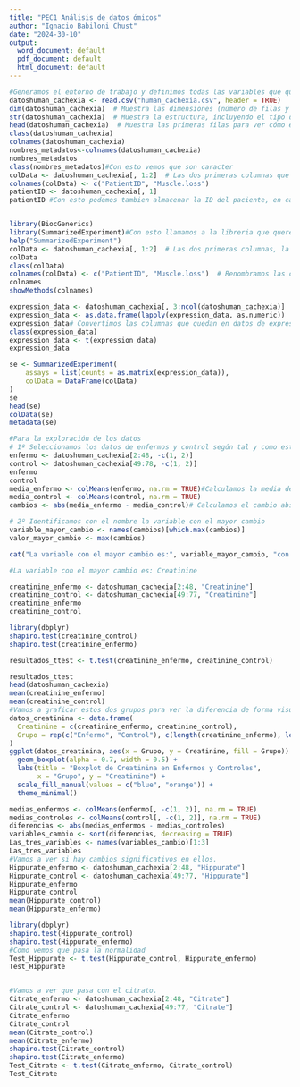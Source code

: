 ---
title: "PEC1 Análisis de datos ómicos"
author: "Ignacio Babiloni Chust"
date: "2024-30-10"
output:
  word_document: default
  pdf_document: default
  html_document: default
---
```{r}
#Generamos el entorno de trabajo y definimos todas las variables que queremos. 
datoshuman_cachexia <- read.csv("human_cachexia.csv", header = TRUE)
dim(datoshuman_cachexia)  # Muestra las dimensiones (número de filas y columnas)
str(datoshuman_cachexia)  # Muestra la estructura, incluyendo el tipo de datos en cada columna
head(datoshuman_cachexia)  # Muestra las primeras filas para ver cómo están organizados los datos
class(datoshuman_cachexia)
colnames(datoshuman_cachexia)
nombres_metadatos<-colnames(datoshuman_cachexia)
nombres_metadatos
class(nombres_metadatos)#Con esto vemos que son caracter
colData <- datoshuman_cachexia[, 1:2]  # Las dos primeras columnas que contienen la ID y condicion
colnames(colData) <- c("PatientID", "Muscle.loss")
patientID <- datoshuman_cachexia[, 1] 
patientID #Con esto podemos tambien almacenar la ID del paciente, en caso de que en analisis posteriores haya algo destacable en alguno de ellos. 


library(BiocGenerics)
library(SummarizedExperiment)#Con esto llamamos a la libreria que queremos emplear. 
help("SummarizedExperiment")
colData <- datoshuman_cachexia[, 1:2]  # Las dos primeras columnas, la ID del paciente y el estado (CTRL o enfermo)
colData
class(colData)
colnames(colData) <- c("PatientID", "Muscle.loss")  # Renombramos las columnas
colnames
showMethods(colnames)

expression_data <- datoshuman_cachexia[, 3:ncol(datoshuman_cachexia)]
expression_data <- as.data.frame(lapply(expression_data, as.numeric))
expression_data# Convertimos las columnas que quedan en datos de expresión, sin embargo, tenemos que transponerlo. 
class(expression_data)
expression_data <- t(expression_data)
expression_data 

se <- SummarizedExperiment(
    assays = list(counts = as.matrix(expression_data)),
    colData = DataFrame(colData)
)
se
head(se)
colData(se)
metadata(se)
```


```{r}
#Para la exploración de los datos
# 1º Seleccionamos los datos de enfermos y control según tal y como están ordenados en las filas, excluyendo la ID patient y el estado (ctrl y enfermo). 
enfermo <- datoshuman_cachexia[2:48, -c(1, 2)]
control <- datoshuman_cachexia[49:78, -c(1, 2)]
enfermo
control
media_enfermo <- colMeans(enfermo, na.rm = TRUE)#Calculamos la media de cada variable para ambos grupos.
media_control <- colMeans(control, na.rm = TRUE)
cambios <- abs(media_enfermo - media_control)# Calculamos el cambio absoluto entre las medias de cada grupo

# 2º Identificamos con el nombre la variable con el mayor cambio
variable_mayor_cambio <- names(cambios)[which.max(cambios)]
valor_mayor_cambio <- max(cambios)

cat("La variable con el mayor cambio es:", variable_mayor_cambio, "con un cambio de:", valor_mayor_cambio, "\n")

#La variable con el mayor cambio es: Creatinine 

creatinine_enfermo <- datoshuman_cachexia[2:48, "Creatinine"]
creatinine_control <- datoshuman_cachexia[49:77, "Creatinine"]
creatinine_enfermo
creatinine_control

library(dbplyr)
shapiro.test(creatinine_control)
shapiro.test(creatinine_enfermo)

resultados_ttest <- t.test(creatinine_enfermo, creatinine_control)

resultados_ttest
head(datoshuman_cachexia)
mean(creatinine_enfermo)
mean(creatinine_control)
#Vamos a graficar estos dos grupos para ver la diferencia de forma visual
datos_creatinina <- data.frame(
  Creatinine = c(creatinine_enfermo, creatinine_control),
  Grupo = rep(c("Enfermo", "Control"), c(length(creatinine_enfermo), length(creatinine_control)))
)
ggplot(datos_creatinina, aes(x = Grupo, y = Creatinine, fill = Grupo)) +
  geom_boxplot(alpha = 0.7, width = 0.5) +
  labs(title = "Boxplot de Creatinina en Enfermos y Controles",
       x = "Grupo", y = "Creatinine") +
  scale_fill_manual(values = c("blue", "orange")) +
  theme_minimal()

```

```{r}
medias_enfermos <- colMeans(enfermo[, -c(1, 2)], na.rm = TRUE)
medias_controles <- colMeans(control[, -c(1, 2)], na.rm = TRUE)
diferencias <- abs(medias_enfermos - medias_controles)
variables_cambio <- sort(diferencias, decreasing = TRUE)
Las_tres_variables <- names(variables_cambio)[1:3]
Las_tres_variables
#Vamos a ver si hay cambios significativos en ellos. 
Hippurate_enfermo <- datoshuman_cachexia[2:48, "Hippurate"]
Hippurate_control <- datoshuman_cachexia[49:77, "Hippurate"]
Hippurate_enfermo
Hippurate_control
mean(Hippurate_control)
mean(Hippurate_enfermo)

library(dbplyr)
shapiro.test(Hippurate_control)
shapiro.test(Hippurate_enfermo)
#Como vemos que pasa la normalidad
Test_Hippurate <- t.test(Hippurate_control, Hippurate_enfermo)
Test_Hippurate


#Vamos a ver que pasa con el citrato. 
Citrate_enfermo <- datoshuman_cachexia[2:48, "Citrate"]
Citrate_control <- datoshuman_cachexia[49:77, "Citrate"]
Citrate_enfermo
Citrate_control
mean(Citrate_control)
mean(Citrate_enfermo)
shapiro.test(Citrate_control)
shapiro.test(Citrate_enfermo)
Test_Citrate <- t.test(Citrate_enfermo, Citrate_control)
Test_Citrate
```




